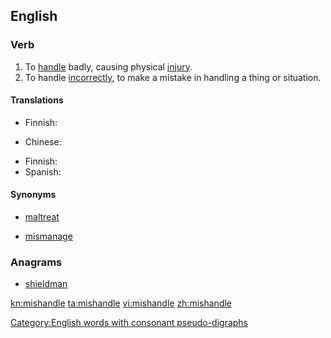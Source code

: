 ==English==

===Verb===
{{en-verb|mishandles|mishandling|mishandled|mishandled}}

# To [[handle]] badly, causing physical [[injury]].
# To handle [[incorrect|incorrectly]], to make a mistake in handling a thing or situation.

====Translations====
{{trans-top|handle badly}}
* Finnish: {{t+|fi|pahoinpidellä}}
{{trans-mid}}
{{trans-bottom}}

{{trans-top|handle incorrectly}}
* Chinese:
*: {{trreq|Mandarin}}
{{trans-mid}}
* Finnish: {{t-|fi|tunaroida}}
* Spanish: {{t+|es|llevar}} {{t+|es|mal}}
{{trans-bottom}}

====Synonyms====
* {{sense|handle badly}} [[maltreat]]
* {{sense|handle incorrectly}} [[mismanage]]

===Anagrams===
* [[shieldman#English|shieldman]]

[[Category:English words with consonant pseudo-digraphs]]

[[kn:mishandle]]
[[ta:mishandle]]
[[vi:mishandle]]
[[zh:mishandle]]